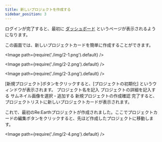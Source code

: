 ```yaml
---
title: 新しいプロジェクトを作成する
sidebar_position: 3
---
```


ログインが完了すると、最初に [ダッシュボード](/user-manual/getting-started/understanding-reearth-ui/Dashboard) というページが表示されるようになります。

この画面では、新しいプロジェクトカードを簡単に作成することができます。

<Image path={require('./img/2-1.png').default} />

<Image path={require('./img/2-2.png').default} />

<Image path={require('./img/2-3.png').default} />

<Order>
  <ListByNumber>
    [新規プロジェクト]ボタンをクリックすると、[プロジェクトの初期化] というウィンドウが表示されます。
  </ListByNumber>
  <ListByNumber>
    プロジェクト名を記入
  </ListByNumber>
  <ListByNumber>
    プロジェクトの詳細を記入する
  </ListByNumber>
  <ListByNumber>
    サムネイル画像を選択・追加する
  </ListByNumber>
  <ListByNumber>
    新規プロジェクトの作成確認
  </ListByNumber>
  <ListByNumber>
    完了すると、プロジェクトリストに新しいプロジェクトカードが表示されます。
  </ListByNumber>
</Order>

これで、最初のRe:Earthプロジェクトが作成されました。ここでプロジェクトカードの編集ボタンをクリックすると、先ほど作成したプロジェクトに移動します。

<Image path={require('./img/2-4.png').default} />

